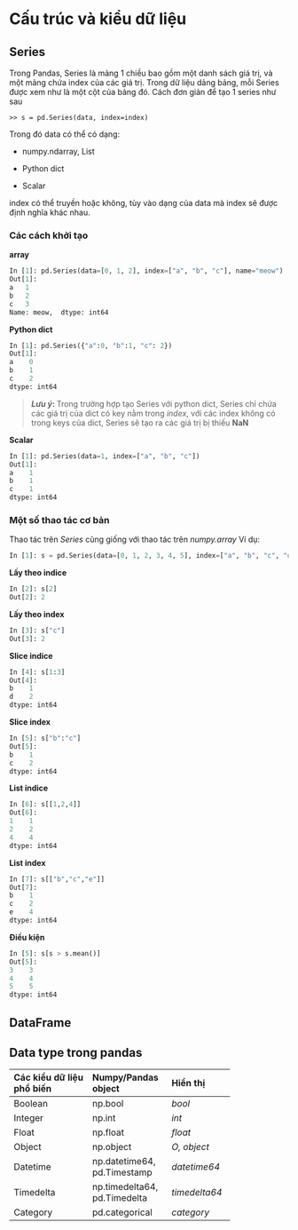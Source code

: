 # Cấu trúc và kiểu dữ liệu 

## Series
Trong Pandas, Series là mảng 1 chiều bao gồm một danh sách giá trị, và một mảng chứa index của các giá trị. Trong dữ liệu dảng bảng, mỗi Series được xem như là một cột của bảng đó. Cách đơn giản để tạo 1 series như sau
```
>> s = pd.Series(data, index=index)
```
Trong đó data có thể  có dạng:

- numpy.ndarray, List

- Python dict

- Scalar 

index có thể truyền hoặc không, tùy vào dạng của data mà index sẽ được định nghĩa khác nhau.

### Các cách khởi tạo {-}
**array**
```python
In [1]: pd.Series(data=[0, 1, 2], index=["a", "b", "c"], name="meow")
Out[1]: 
a   1
b   2
c   3
Name: meow,  dtype: int64

```

**Python dict**
```python
In [1]: pd.Series({"a":0, "b":1, "c": 2})
Out[1]: 
a    0
b    1
c    2
dtype: int64

```
> **_Lưu ý_: ** Trong trường hợp tạo Series với python dict, Series chỉ chứa các giá trị của dict có key nằm trong *index*, với  các index không có trong keys của dict, Series sẽ tạo ra các giá trị bị thiếu **NaN**

**Scalar**
```python
In [1]: pd.Series(data=1, index=["a", "b", "c"])
Out[1]: 
a    1
b    1
c    1
dtype: int64
```
### Một số thao tác cơ bản {-}
Thao tác trên *Series* cũng giống với thao tác trên *numpy.array*
Ví dụ:

```python
In [1]: s = pd.Series(data=[0, 1, 2, 3, 4, 5], index=["a", "b", "c", "d", "e", "f"])
```

**Lấy theo indice**
```python
In [2]: s[2]
Out[2]: 2
``` 

**Lấy theo index**
``` python
In [3]: s["c"]
Out[3]: 2 
```

**Slice indice**
```python
In [4]: s[1:3]
Out[4]:
b    1
d    2
dtype: int64
```

**Slice index**
```python
In [5]: s["b":"c"]
Out[5]: 
b    1
c    2
dtype: int64
``` 

**List indice**
```python
In [6]: s[[1,2,4]]
Out[6]:
1    1
2    2
4    4
dtype: int64
```

**List index**
```python
In [7]: s[["b","c","e"]]
Out[7]:
b    1
c    2
e    4
dtype: int64
```
**Điều kiện**
```python
In [5]: s[s > s.mean()]
Out[5]:
3    3
4    4
5    5
dtype: int64
```

## DataFrame
## Data type trong pandas 

--------------------------------------------------------
Các kiểu dữ liệu        Numpy/Pandas      Hiển thị        
phổ  biến               object         
--------------------    ----------------  --------------
Boolean                 np.bool           *bool*

Integer                 np.int            *int*

Float                   np.float          *float*

Object                  np.object         *O, object*

Datetime                np.datetime64,    *datetime64*
                        pd.Timestamp 

Timedelta               np.timedelta64,   *timedelta64*
                        pd.Timedelta
                        
Category                pd.categorical    *category*              
                     
--------------------------------------------------------
